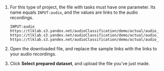 

1. <TolokaRequesterSourceDownloadTemplate/>

    For this type of project, the file with tasks must have one parameter. Its name equals `INPUT:audio`, and the values are links to the audio recordings.

    ```plaintext
    INPUT:audio
    https://tlklab.s3.yandex.net/audioClassification/demo/actual/audio_4.mp3
    https://tlklab.s3.yandex.net/audioClassification/demo/actual/audio_6.mp3
    https://tlklab.s3.yandex.net/audioClassification/demo/actual/audio_8.mp3
    ```

1. Open the downloaded file, and replace the sample links with the links to your audio recordings.

1. Click **Select prepared dataset**, and upload the file you’ve just made.
